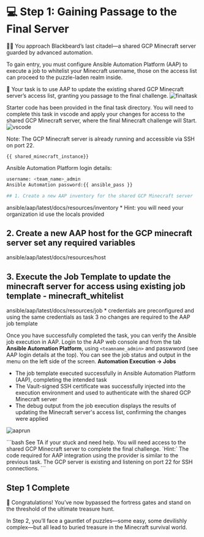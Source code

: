 # 💻 Step 1:  Gaining Passage to the Final Server

🏴‍☠️ You approach Blackbeard’s last citadel—a shared GCP Minecraft server guarded by advanced automation.

To gain entry, you must configure Ansible Automation Platform (AAP) to execute a job to whitelist your Minecraft username, those on the access list can proceed to the puzzle-laden realm inside.

🧩 Your task is to use AAP to update the existing shared GCP Minecraft server’s access list, granting you passage to the final challenge.
![finaltask](/assets/task_4/final_task.png)

Starter code has been provided in the final task directory. You will need to
complete this task in vscode and apply your changes for access to the shared GCP Minecraft server, where the final Minecraft challenge will Start.
![vscode](/assets/task_4/task4-vscode.png)

Note: The GCP Minecraft server is already running and accessible via SSH on port 22.
```
{{ shared_minecraft_instance}}
```
Ansible Automation Platform login details:
```bash
username: <team_name>_admin
Ansible Automation password:{{ ansible_pass }}

## 1. Create a new AAP inventory for the shared GCP Minecraft server
```
<Link href="https://registry.terraform.io/providers/ansible/aap/latest/docs/resources/inventory" target="_blank" rel="noopener noreferrer">ansible/aap/latest/docs/resources/inventory</Link>
 * Hint: you will need your organization id use the locals provided


## 2. Create a new AAP host for the GCP minecraft server set any required variables
<Link href="https://registry.terraform.io/providers/ansible/aap/latest/docs/resources/host" target="_blank" rel="noopener noreferrer">ansible/aap/latest/docs/resources/host</Link>


## 3. Execute the Job Template to update the minecraft server for access using existing job template - minecraft_whitelist
<Link href="https://registry.terraform.io/providers/ansible/aap/latest/docs/resources/job" target="_blank" rel="noopener noreferrer">ansible/aap/latest/docs/resources/job</Link>
* credentials are preconfigured and using the same credentials as task 3 no changes are required to the AAP job template

Once you have successfully completed the task, you can verify the Ansible job execution in AAP.
Login to the AAP web console and from the tab **Ansible Automation Platform**, using `<teamname_admin>` and passwword (see AAP login details at the top).
You can see the job status and output in the menu on the left side of the screen. 
**Automation Execution -> Jobs**

* The job template executed successfully in Ansible Automation Platform (AAP), completing the intended task
* The Vault-signed SSH certificate was successfully injected into the execution environment and used to authenticate with the shared GCP Minecraft server
* The debug output from the job execution displays the results of updating the Minecraft server's access list, confirming the changes were applied

![aaprun](/assets/task_4/task4-aap.png)

<Solution title="Solution: Gain access to the shared GCP Minecraft server using AAP">
```bash
See TA if your stuck and need help.
You will need access to the shared GCP Minecraft server to complete the final challenge.
`Hint:` The code required for AAP integration using the provider is similar to the previous task.
The GCP server is existing and listening on port 22 for SSH connections.
```
</Solution>

## Step 1 Complete

🎉 Congratulations! You’ve now bypassed the fortress gates and stand on the threshold of the ultimate treasure hunt. 

In Step 2, you’ll face a gauntlet of puzzles—some easy, some devilishly complex—but all lead to buried treasure in the Minecraft survival world.

